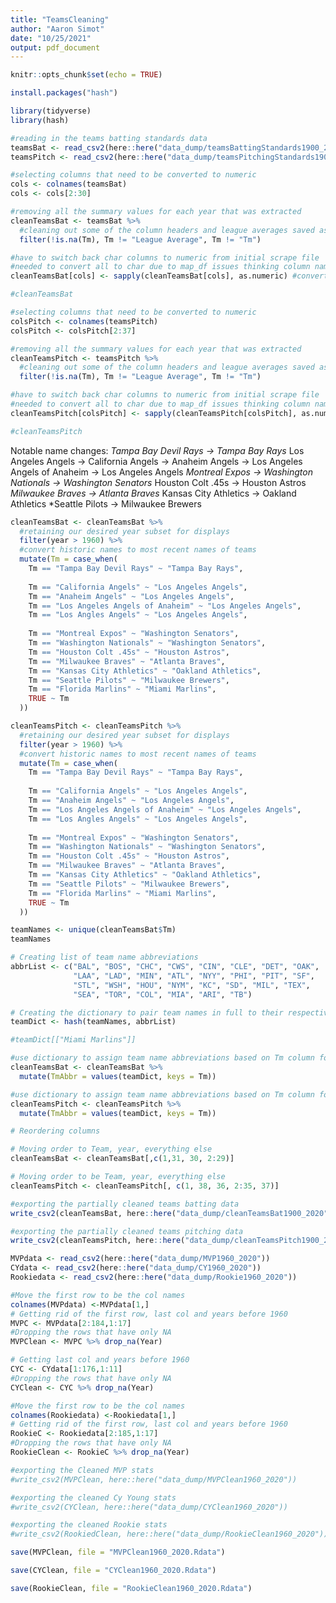 ```yaml
---
title: "TeamsCleaning"
author: "Aaron Simot"
date: "10/25/2021"
output: pdf_document
---
```


```r
knitr::opts_chunk$set(echo = TRUE)
```

```r
install.packages("hash")
```


```R
library(tidyverse)
library(hash)
```


```R

#reading in the teams batting standards data
teamsBat <- read_csv2(here::here("data_dump/teamsBattingStandards1900_2020"))
teamsPitch <- read_csv2(here::here("data_dump/teamsPitchingStandards1900_2020"))

```



```R

#selecting columns that need to be converted to numeric
cols <- colnames(teamsBat)
cols <- cols[2:30]

#removing all the summary values for each year that was extracted
cleanTeamsBat <- teamsBat %>%
  #cleaning out some of the column headers and league averages saved as team data
  filter(!is.na(Tm), Tm != "League Average", Tm != "Tm")

#have to switch back char columns to numeric from initial scrape file
#needed to convert all to char due to map_df issues thinking column names were datapoints
cleanTeamsBat[cols] <- sapply(cleanTeamsBat[cols], as.numeric) #converting numeric cols back to numeric

#cleanTeamsBat

```



```R
#selecting columns that need to be converted to numeric
colsPitch <- colnames(teamsPitch)
colsPitch <- colsPitch[2:37]

#removing all the summary values for each year that was extracted
cleanTeamsPitch <- teamsPitch %>%
  #cleaning out some of the column headers and league averages saved as team data
  filter(!is.na(Tm), Tm != "League Average", Tm != "Tm")

#have to switch back char columns to numeric from initial scrape file
#needed to convert all to char due to map_df issues thinking column names were datapoints
cleanTeamsPitch[colsPitch] <- sapply(cleanTeamsPitch[colsPitch], as.numeric) #converting numeric cols back to numeric

#cleanTeamsPitch

```

Notable name changes:
  *Tampa Bay Devil Rays -> Tampa Bay Rays
  *Los Angeles Angels -> California Angels -> Anaheim Angels -> Los Angeles Angels of Anaheim -> Los Angeles Angels
  *Montreal Expos -> Washington Nationals -> Washington Senators
  *Houston Colt .45s -> Houston Astros
  *Milwaukee Braves -> Atlanta Braves
  *Kansas City Athletics -> Oakland Athletics
  *Seattle Pilots -> Milwaukee Brewers

```r

cleanTeamsBat <- cleanTeamsBat %>%
  #retaining our desired year subset for displays
  filter(year > 1960) %>%
  #convert historic names to most recent names of teams
  mutate(Tm = case_when(
    Tm == "Tampa Bay Devil Rays" ~ "Tampa Bay Rays",
    
    Tm == "California Angels" ~ "Los Angeles Angels",
    Tm == "Anaheim Angels" ~ "Los Angeles Angels",
    Tm == "Los Angeles Angels of Anaheim" ~ "Los Angeles Angels",
    Tm == "Los Angles Angels" ~ "Los Angeles Angels",
    
    Tm == "Montreal Expos" ~ "Washington Senators",
    Tm == "Washington Nationals" ~ "Washington Senators",
    Tm == "Houston Colt .45s" ~ "Houston Astros",
    Tm == "Milwaukee Braves" ~ "Atlanta Braves",
    Tm == "Kansas City Athletics" ~ "Oakland Athletics",
    Tm == "Seattle Pilots" ~ "Milwaukee Brewers",
    Tm == "Florida Marlins" ~ "Miami Marlins",
    TRUE ~ Tm
  ))

cleanTeamsPitch <- cleanTeamsPitch %>%
  #retaining our desired year subset for displays
  filter(year > 1960) %>%
  #convert historic names to most recent names of teams
  mutate(Tm = case_when(
    Tm == "Tampa Bay Devil Rays" ~ "Tampa Bay Rays",
    
    Tm == "California Angels" ~ "Los Angeles Angels",
    Tm == "Anaheim Angels" ~ "Los Angeles Angels",
    Tm == "Los Angeles Angels of Anaheim" ~ "Los Angeles Angels",
    Tm == "Los Angles Angels" ~ "Los Angeles Angels",
    
    Tm == "Montreal Expos" ~ "Washington Senators",
    Tm == "Washington Nationals" ~ "Washington Senators",
    Tm == "Houston Colt .45s" ~ "Houston Astros",
    Tm == "Milwaukee Braves" ~ "Atlanta Braves",
    Tm == "Kansas City Athletics" ~ "Oakland Athletics",
    Tm == "Seattle Pilots" ~ "Milwaukee Brewers",
    Tm == "Florida Marlins" ~ "Miami Marlins",
    TRUE ~ Tm
  ))

teamNames <- unique(cleanTeamsBat$Tm)
teamNames
```

```r

# Creating list of team name abbreviations
abbrList <- c("BAL", "BOS", "CHC", "CWS", "CIN", "CLE", "DET", "OAK",
              "LAA", "LAD", "MIN", "ATL", "NYY", "PHI", "PIT", "SF",
              "STL", "WSH", "HOU", "NYM", "KC", "SD", "MIL", "TEX",
              "SEA", "TOR", "COL", "MIA", "ARI", "TB")

# Creating the dictionary to pair team names in full to their respective abbreviations
teamDict <- hash(teamNames, abbrList)

```

```r

#teamDict[["Miami Marlins"]]

#use dictionary to assign team name abbreviations based on Tm column for Bat table
cleanTeamsBat <- cleanTeamsBat %>%
  mutate(TmAbbr = values(teamDict, keys = Tm))

#use dictionary to assign team name abbreviations based on Tm column for Pitch table
cleanTeamsPitch <- cleanTeamsPitch %>%
  mutate(TmAbbr = values(teamDict, keys = Tm))

```



```r
# Reordering columns

# Moving order to Team, year, everything else
cleanTeamsBat <- cleanTeamsBat[,c(1,31, 30, 2:29)]

# Moving order to be Team, year, everything else
cleanTeamsPitch <- cleanTeamsPitch[, c(1, 38, 36, 2:35, 37)]

```



```R
#exporting the partially cleaned teams batting data
write_csv2(cleanTeamsBat, here::here("data_dump/cleanTeamsBat1900_2020"))

#exporting the partially cleaned teams pitching data
write_csv2(cleanTeamsPitch, here::here("data_dump/cleanTeamsPitch1900_2020"))
```


```r
MVPdata <- read_csv2(here::here("data_dump/MVP1960_2020"))
CYdata <- read_csv2(here::here("data_dump/CY1960_2020"))
Rookiedata <- read_csv2(here::here("data_dump/Rookie1960_2020"))
```

```r
#Move the first row to be the col names
colnames(MVPdata) <-MVPdata[1,]
# Getting rid of the first row, last col and years before 1960
MVPC <- MVPdata[2:184,1:17]
#Dropping the rows that have only NA
MVPClean <- MVPC %>% drop_na(Year)

```

```r
# Getting last col and years before 1960
CYC <- CYdata[1:176,1:11]
#Dropping the rows that have only NA
CYClean <- CYC %>% drop_na(Year)
```

```r
#Move the first row to be the col names
colnames(Rookiedata) <-Rookiedata[1,]
# Getting rid of the first row, last col and years before 1960
RookieC <- Rookiedata[2:185,1:17]
#Dropping the rows that have only NA
RookieClean <- RookieC %>% drop_na(Year)
```

```r
#exporting the Cleaned MVP stats
#write_csv2(MVPClean, here::here("data_dump/MVPClean1960_2020"))

#exporting the cleaned Cy Young stats
#write_csv2(CYClean, here::here("data_dump/CYClean1960_2020"))

#exporting the cleaned Rookie stats
#write_csv2(RookiedClean, here::here("data_dump/RookieClean1960_2020"))
```

```r
save(MVPClean, file = "MVPClean1960_2020.Rdata")

save(CYClean, file = "CYClean1960_2020.Rdata")

save(RookieClean, file = "RookieClean1960_2020.Rdata")
```

